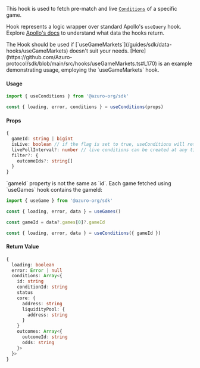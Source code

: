 
This hook is used to fetch pre-match and live [`Conditions`](/concepts/glossary#condition) of a specific game.

Hook represents a logic wrapper over standard Apollo's `useQuery` hook. Explore [Apollo's docs](https://www.apollographql.com/docs/react/api/react/hooks#usequery) to understand what data the hooks return.

<Callout type="warning">
The Hook should be used if [`useGameMarkets`](/guides/sdk/data-hooks/useGameMarkets) doesn't suit your needs. [Here](https://github.com/Azuro-protocol/sdk/blob/main/src/hooks/useGameMarkets.ts#L170) is an example demonstrating usage, employing the `useGameMarkets` hook.
</Callout>

#### Usage

```ts
import { useConditions } from '@azuro-org/sdk'

const { loading, error, conditions } = useConditions(props)
```

#### Props

```ts
{
  gameId: string | bigint
  isLive: boolean // if the flag is set to true, useConditions will retrieve live conditions.
  livePollInterval?: number // live conditions can be created at any time, and here, you can specify how frequently to check for new live conditions **measured in milliseconds**
  filter?: {
    outcomeIds?: string[]
  }
}
```

<Callout type="warning">
  `gameId` property is not the same as `id`. Each game fetched using `useGames` hook contains the gameId:

  ```ts
  import { useGame } from '@azuro-org/sdk'

  const { loading, error, data } = useGames()

  const gameId = data?.games[0]?.gameId

  const { loading, error, data } = useConditions({ gameId })
  ```
</Callout>

#### Return Value

```ts
{
  loading: boolean
  error: Error | null
  conditions: Array<{
    id: string
    conditionId: string
    status
    core: {
      address: string
      liquidityPool: {
        address: string
      }
    }
    outcomes: Array<{
      outcomeId: string
      odds: string
    }>
  }>
}
```
